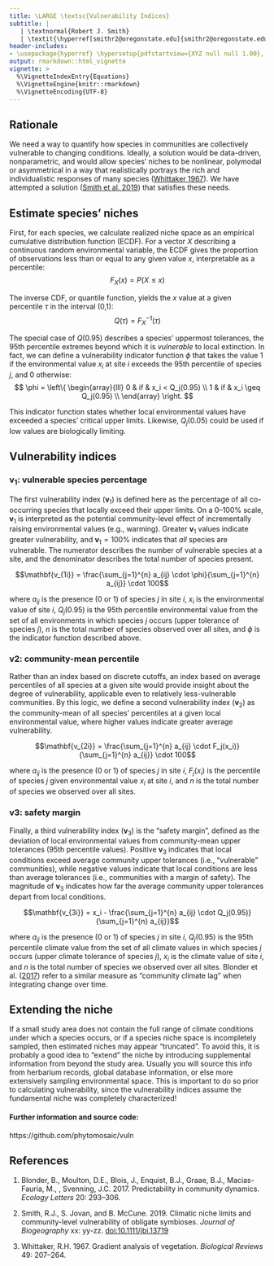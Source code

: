 ```yaml
---
title: \LARGE \textsc{Vulnerability Indices}
subtitle: |
   | \textnormal{Robert J. Smith}
   | \textit{\hyperref[smithr2@oregonstate.edu]{smithr2@oregonstate.edu}}
header-includes:
- \usepackage{hyperref} \hypersetup{pdfstartview={XYZ null null 1.00}, colorlinks = true, linkcolor = red, urlcolor = red}
output: rmarkdown::html_vignette
vignette: >
  %\VignetteIndexEntry{Equations}
  %\VignetteEngine{knitr::rmarkdown}
  %\VignetteEncoding{UTF-8}
---
```


## Rationale

We need a way to quantify how species in communities are collectively vulnerable to changing conditions.  Ideally, a solution would be data-driven, nonparametric, and would allow species' niches to be nonlinear, polymodal or asymmetrical in a way that realistically portrays the rich and individualistic responses of many species ([Whittaker 1967](#references)).  We have attempted a solution ([Smith et al. 2019](#references)) that satisfies these needs.

## Estimate species' niches

First, for each species, we calculate realized niche space as an empirical cumulative distribution function (ECDF).  For a vector *X* describing a continuous random environmental variable, the ECDF gives the proportion of observations less than or equal to any given value *x*, interpretable as a percentile:
$$F_X (x)=P(X \leq x)$$

The inverse CDF, or quantile function, yields the *x* value at a given percentile $\tau$ in the interval (0,1):
$$Q(\tau)=F_X^{-1}(\tau)$$

The special case of $Q(0.95)$ describes a species' uppermost tolerances, the 95th percentile extremes beyond which it is *vulnerable* to local extinction.  In fact, we can define a vulnerability indicator function $\phi$ that takes the value 1 if the environmental value $x_i$ at site *i* exceeds the 95th percentile of species *j*, and 0 otherwise:
$$
\phi = 
\left\{
\begin{array}{lll}
      0 & if & x_i < Q_j(0.95) \\
      1 & if & x_i \geq Q_j(0.95) \\
\end{array} 
\right.
$$

This indicator function states whether local environmental values have exceeded a species' critical upper limits.  Likewise, $Q_j(0.05)$ could be used if low values are biologically limiting.


## Vulnerability indices


### $\mathbf v_1$: vulnerable species percentage

The first vulnerability index ($\mathbf v_1$) is defined here as the percentage of all co-occurring species that locally exceed their upper limits.  On a 0–100% scale, $\mathbf v_1$ is interpreted as the potential community-level effect of incrementally raising environmental values (e.g., warming).  Greater $\mathbf v_1$ values indicate greater vulnerability, and $\mathbf v_1 = 100\%$ indicates that *all* species are vulnerable.  The numerator describes the number of vulnerable species at a site, and the denominator describes the total number of species present.

$$\mathbf{v_{1i}} = \frac{\sum_{j=1}^{n} a_{ij} \cdot \phi}{\sum_{j=1}^{n} a_{ij}} \cdot 100$$

where $a_{ij}$ is the presence (0 or 1) of species *j* in site *i*,  $x_i$ is the environmental value of site *i*, $Q_j(0.95)$ is the 95th percentile environmental value from the set of all environments in which species *j* occurs (upper tolerance of species *j*), *n* is the total number of species observed over all sites, and  $\phi$ is the indicator function described above.


### v2: community-mean percentile

Rather than an index based on discrete cutoffs, an index based on average percentiles of all species at a given site would provide insight about the degree of vulnerability, applicable even to relatively less-vulnerable communities.  By this logic, we define a second vulnerability index ($\mathbf v_2$) as the community-mean of all species' percentiles at a given local environmental value, where higher values indicate greater average vulnerability.

$$\mathbf{v_{2i}} = \frac{\sum_{j=1}^{n} a_{ij} \cdot F_j(x_i)}{\sum_{j=1}^{n} a_{ij}} \cdot 100$$

where $a_{ij}$ is the presence (0 or 1) of species *j* in site *i*, $F_j(x_i)$ is the percentile of species *j* given environmental value $x_i$ at site *i*, and *n* is the total number of species we observed over all sites.


### v3: safety margin

Finally, a third vulnerability index ($\mathbf v_3$) is the "safety margin", defined as the deviation of local environmental values from community-mean upper tolerances (95th percentile values).  Positive $\mathbf v_3$ indicates that local conditions exceed average community upper tolerances (i.e., "vulnerable" communities), while negative values indicate that local conditions are less than average tolerances (i.e., communities with a margin of safety).  The magnitude of $\mathbf v_3$ indicates how far the average community upper tolerances depart from local conditions.

$$\mathbf{v_{3i}} = x_i - \frac{\sum_{j=1}^{n} a_{ij} \cdot Q_j(0.95)}{\sum_{j=1}^{n} a_{ij}}$$

where $a_{ij}$ is the presence (0 or 1) of species *j* in site *i*, $Q_j(0.95)$ is the 95th percentile climate value from the set of all climate values in which species *j* occurs (upper climate tolerance of species *j*),  $x_i$ is the climate value of site *i*, and *n* is the total number of species we observed over all sites.  Blonder et al. ([2017](#references)) refer to a similar measure as "community climate lag" when integrating change over time.


## Extending the niche

If a small study area does not contain the full range of climate conditions under which a species occurs, or if a species niche space is incompletely sampled, then estimated niches may appear "truncated".  To avoid this, it is probably a good idea to "extend" the niche by introducing supplemental information from beyond the study area.  Usually you will source this info from herbarium records, global database information, or else more extensively sampling environmental space.  This is important to do so prior to calculating vulnerability, since the vulnerability indices assume the fundamental niche was completely characterized!


#### Further information and source code: 

https://github.com/phytomosaic/vuln


## References
1.   Blonder, B., Moulton, D.E., Blois, J., Enquist, B.J., Graae, B.J., Macias-Fauria, M., \dots, Svenning, J.C. 2017. Predictability in community dynamics. *Ecology Letters* 20: 293–306.  

1.	Smith, R.J., S. Jovan, and B. McCune. 2019. Climatic niche limits and community-level vulnerability of obligate symbioses. *Journal of Biogeography* xx: yy-zz. [doi:10.1111/jbi.13719](https://doi.org/10.1111/jbi.13719){target="_blank"}  

1.	Whittaker, R.H. 1967. Gradient analysis of vegetation. *Biological Reviews* 49: 207–264.